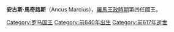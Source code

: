 {{unreferenced|time=2013-1-3}}
{{Infobox_Monarch 
| name =安古斯·馬奇路斯
| title          =罗马国王
| image          = Ancus-Martius.jpg
| reign          =前642年－前617年
| coronation     =
| predecessor    =[[圖路斯·荷提留斯|圖路斯·荷提留斯]]
| successor      =[[陸奇路斯·塔古留斯·培斯古斯|陸奇路斯·塔古留斯·培斯古斯]]
| suc-type       =     
| heir           =     
| consort        =     
| issue          =     
| royal house    =     
| royal anthem   =     
| father         =
| mother         =
| date of birth  =前640年
| place of birth =
| date of death  =前617年
| place of death =
| buried         =    
}}
'''安古斯·馬奇路斯'''（Ancus Marcius），[[羅馬王政時期|羅馬王政時期]]第四任國王。

{{Authority control}}
{{君王小作品}}

{{clear}}
{{start box}}
{{succession box|
 before=[[圖路斯·荷提留斯|圖路斯·荷提留斯]]|
 title=[[羅馬國王|羅馬國王]]|
 years=642–617|
 after=[[陸奇路斯·塔古留斯·培斯古斯|陸奇路斯·塔古留斯·培斯古斯]]
}}

[[Category:罗马国王|Category:罗马国王]]
[[Category:前640年出生|Category:前640年出生]]
[[Category:前617年逝世|Category:前617年逝世]]